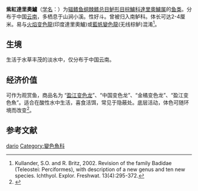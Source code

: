 {{Speciesbox
| name = 紫紅達里奧鱸
| status = NE
| status_system = IUCN3.1
| image = 
| genus = Dario
| species = dayingensis
}}
'''紫紅達里奧鱸'''（[[学名|学名]]：{{lang|la|''Dario dayingensis''}}）为[[辐鳍鱼纲|辐鳍鱼纲]][[棘鳍总目|棘鳍总目]][[鲈形目|鲈形目]][[棕鱸科|棕鱸科]][[達里奧鱸属|達里奧鱸属]]的[[鱼类|鱼类]]。分布于中国[[云南|云南]]，多栖息于山涧小溪。性好斗。曾被归入南鲈科。体长可达2-4厘米。易与[[火焰变色龍|火焰变色龍]](印度達里奧鱸)或[[藍帆變色龍|藍帆變色龍]](无线棕鲈)混淆<ref>Kullander, S.O. and R. Britz, 2002. Revision of the family Badidae (Teleostei: Perciformes), with description of a new genus and ten new species. Ichthyol. Explor. Freshwat. 13(4):295-372.</ref>。

==生境==
生活于水草丰茂的淡水中，仅分布于中国云南。

==经济价值==
可作为观赏鱼，商品名为 “[[盈江变色龙|盈江变色龙]]”、“中国变色龙”、“金橘变色龙”、“盈江变色魚”。适合在酸性水中生活，喜食活饵，常见于隐蔽处。底层活动，体色可随环境而改变<ref>{{cite news|title=Dario dayingensis  Kullander & Britz, 2002|url=http://fishbase.sinica.edu.tw/Summary/SpeciesSummary.php?ID=60259&genusname=Dario&speciesname=dayingensis&AT=Dario+dayingensis&lang=English|accessdate=2013-12-06|newspaper=fishbase|archive-url=https://web.archive.org/web/20131110064345/http://fishbase.sinica.edu.tw/Summary/SpeciesSummary.php?ID=60259&genusname=Dario&speciesname=dayingensis&AT=Dario+dayingensis&lang=English|archive-date=2013-11-10|dead-url=yes}}</ref>。

==参考文献==
{{Reflist}}
{{Wikispecies|Dario dayingensis}}
{{Taxonbar|from=Q5686566}}

[[Category:達里奧鱸属|dario]]
[[Category:變色魚科|Category:變色魚科]]


{{鱸形目小作品}}